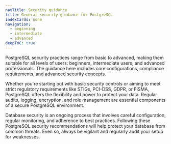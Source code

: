 ```yaml
---
navTitle: Security guidance
title: General security guidance for PostgreSQL
indexCards: none
navigation:
  - beginning
  - intermediate
  - advanced
deepToC: true
---
```


PostgreSQL security practices range from basic to advanced, making them suitable for all levels of users: beginners, intermediate users, and advanced professionals. The guidance here includes core configurations, compliance requirements, and advanced security concepts.

Whether you're starting out with basic security controls or aiming to meet strict regulatory requirements like STIGs, PCI-DSS, GDPR, or FISMA, PostgreSQL offers the flexibility and power to protect your data. Regular audits, logging, encryption, and role management are essential components of a secure PostgreSQL environment.

Database security is an ongoing process that involves careful configuration, regular monitoring, and adherence to best practices. Following these PostgreSQL security recommendations will help protect your database from common threats. Even so, always be vigilant and regularly audit your setup for weaknesses.